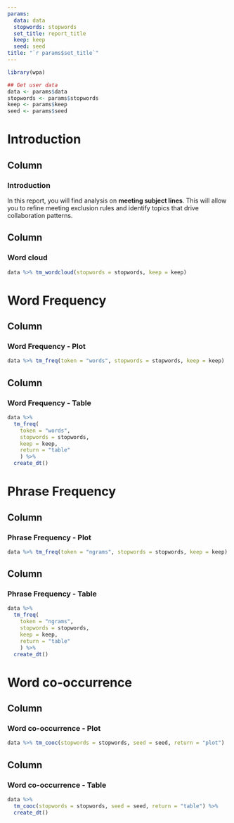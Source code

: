 ```yaml
---
params:
  data: data
  stopwords: stopwords
  set_title: report_title
  keep: keep
  seed: seed
title: "`r params$set_title`"  
---
```


```r
library(wpa)

## Get user data
data <- params$data
stopwords <- params$stopwords
keep <- params$keep
seed <- params$seed
```

Introduction
===============================================

Column {data-width=40%}
-------------------------------------

### Introduction

In this report, you will find analysis on **meeting subject lines**. This will allow you to refine meeting exclusion rules and identify topics that drive collaboration patterns.

Column {data-width=60%}
-------------------------------------

### Word cloud

```r
data %>% tm_wordcloud(stopwords = stopwords, keep = keep)
```

Word Frequency
===============================================

Column {data-width=50%}
-------------------------------------

### Word Frequency - Plot

```r
data %>% tm_freq(token = "words", stopwords = stopwords, keep = keep)
```

Column {data-width=50%}
-------------------------------------

### Word Frequency - Table

```r
data %>%
  tm_freq(
    token = "words",
    stopwords = stopwords,
    keep = keep,
    return = "table"
    ) %>%
  create_dt()
```

Phrase Frequency
===============================================

Column {data-width=50%}
-------------------------------------

### Phrase Frequency - Plot

```r
data %>% tm_freq(token = "ngrams", stopwords = stopwords, keep = keep)
```

Column {data-width=50%}
-------------------------------------

### Phrase Frequency - Table

```r
data %>%
  tm_freq(
    token = "ngrams",
    stopwords = stopwords,
    keep = keep,
    return = "table"
    ) %>%
  create_dt()
```

Word co-occurrence
===============================================

Column {data-width=50%}
-------------------------------------

### Word co-occurrence - Plot

```r
data %>% tm_cooc(stopwords = stopwords, seed = seed, return = "plot")
```

Column {data-width=50%}
-------------------------------------

### Word co-occurrence - Table
```r
data %>%
  tm_cooc(stopwords = stopwords, seed = seed, return = "table") %>%
  create_dt()
```

<!-- Removed as `subject_scan()` cannot run --> 

<!--
Top terms
===============================================

Column {data-width=50%}
-------------------------------------

### Top terms - Days

```r
data %>% subject_scan(mode = "days", stopwords = stopwords)
```

Column {data-width=50%}
-------------------------------------

### Top terms - Hours

```r
data %>% subject_scan(mode = "hours", stopwords = stopwords)
```

-->
